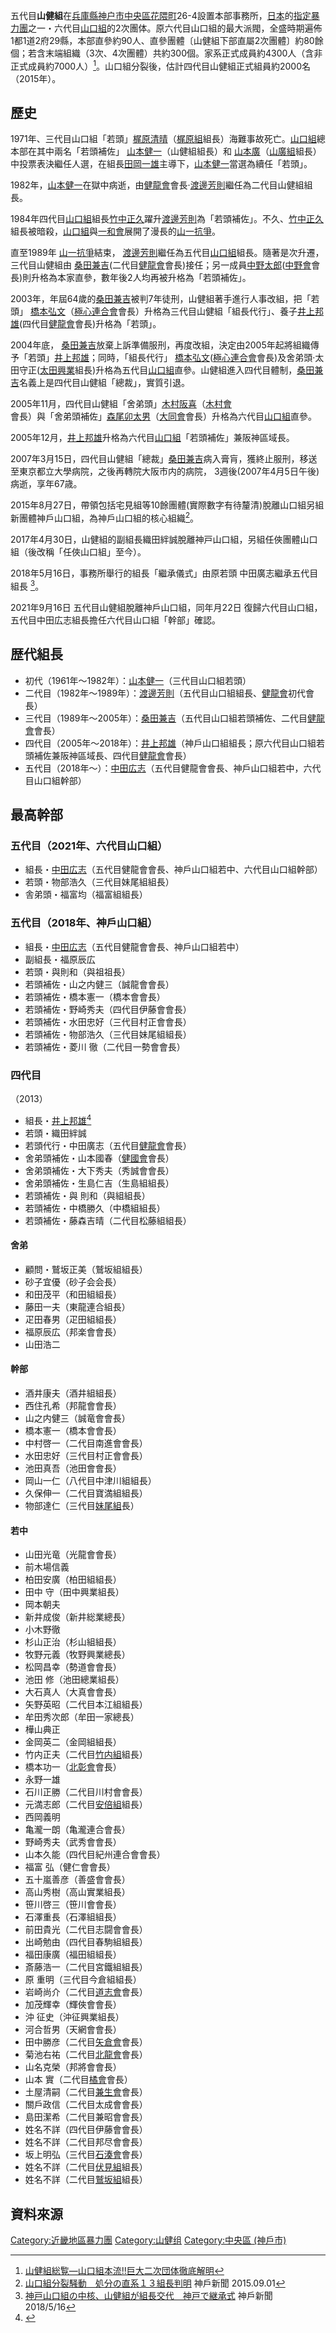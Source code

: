 {{roughtranslation|time=2011-11-03T04:37:50+00:00}}
五代目'''山健組'''在[[兵庫縣|兵庫縣]][[神户市|神户市]][[中央區_(神户)|中央區]][[花隈町|花隈町]]26-4設置本部事務所，[[日本|日本]]的[[指定暴力團|指定暴力團]]之一・六代目[[山口組|山口組]]的2次團体。原六代目山口組的最大派閥，全盛時期遍佈1都1道2府29縣，本部直參約90人、直參團體〔山健組下部直屬2次團體〕約80餘個；若含末端組織（3次、4次團體）共約300個。家系正式成員約4300人（含非正式成員約7000人）<ref>[http://www.amazon.co.jp/gp/customer-media/product-gallery/4812411351/ref=cm_ciu_pdp_images_0?ie=UTF8&index=0&isremote=0 山健組総覧―山口組本流!!巨大二次団体徹底解明]{{Dead link|date=2018年5月 |bot=InternetArchiveBot |fix-attempted=no }}</ref>。山口組分裂後，估計四代目山健組正式組員約2000名（2015年）。

== 歷史 ==
1971年、三代目山口組「若頭」[[梶原清晴|梶原清晴]]（[[梶原組|梶原組]]組長）海難事故死亡。[[山口組|山口組]]總本部在其中兩名「若頭補佐」 [[山本健一|山本健一]]（山健組組長）和 [[山本廣|山本廣]]（[[山廣組|山廣組]]組長）中投票表決繼任人選，在組長[[田岡一雄|田岡一雄]]主導下，[[山本健一|山本健一]]當選為續任「若頭」。

1982年，[[山本健一|山本健一]]在獄中病逝，由[[健龍會|健龍會]]會長‧[[渡邊芳則|渡邊芳則]]繼任為二代目山健組組長。

1984年四代目[[山口組|山口組]]組長[[竹中正久|竹中正久]]躍升[[渡邊芳則|渡邊芳則]]為「若頭補佐」。不久、[[竹中正久|竹中正久]]組長被暗殺，[[山口組|山口組]]與[[一和會|一和會]]展開了漫長的[[山一抗爭|山一抗爭]]。

直至1989年 [[山一抗爭|山一抗爭]]結束， [[渡邊芳則|渡邊芳則]]繼任為五代目[[山口組|山口組]]組長。隨著是次升遷，三代目山健組由 [[桑田兼吉|桑田兼吉]](二代目[[健龍會|健龍會]]會長)接任；另一成員[[中野太郎|中野太郎]]([[中野會|中野會]]會長)則升格為本家直參，數年後2人均再被升格為「若頭補佐」。

2003年，年屆64歲的[[桑田兼吉|桑田兼吉]]被判7年徒刑，山健組著手進行人事改組，把「若頭」 [[橋本弘文|橋本弘文]]（[[極心連合會|極心連合會]]會長）升格為三代目山健組「組長代行」、養子[[井上邦雄|井上邦雄]](四代目[[健龍會|健龍會]]會長)升格為「若頭」。

2004年底， [[桑田兼吉|桑田兼吉]]放棄上訴準備服刑，再度改組，決定由2005年起將組織傳予「若頭」[[井上邦雄|井上邦雄]]；同時，「組長代行」 [[橋本弘文|橋本弘文]]([[極心連合會|極心連合會]]會長)及舍弟頭‧太田守正([[太田興業|太田興業]]組長)升格為五代目[[山口組|山口組]]直參。山健組進入四代目體制，[[桑田兼吉|桑田兼吉]]名義上是四代目山健組「總裁」，實質引退。

2005年11月，四代目山健組「舍弟頭」[[木村阪喜|木村阪喜]]（[[木村會|木村會]]會長）與「舍弟頭補佐」[[森尾卯太男|森尾卯太男]]（[[大同會|大同會]]會長）升格為六代目[[山口組|山口組]]直參。

2005年12月，[[井上邦雄|井上邦雄]]升格為六代目[[山口組|山口組]]「若頭補佐」兼阪神區域長。

2007年3月15日，四代目山健組「總裁」[[桑田兼吉|桑田兼吉]]病入膏肓，獲終止服刑，移送至東京都立大學病院，之後再轉院大阪市内的病院， 3週後(2007年4月5日午後)病逝，享年67歳。

2015年8月27日，帶領包括宅見組等10餘團體(實際數字有待釐清)脫離山口組另組新團體神戶山口組，為神戶山口組的核心組織<ref>[https://www.kobe-np.co.jp/rentoku/yamaguchigumi/201509/0008356950.shtml 山口組分裂騒動　処分の直系１３組長判明] {{Wayback|url=https://www.kobe-np.co.jp/rentoku/yamaguchigumi/201509/0008356950.shtml |date=20180721132531 }} 神戶新聞 2015.09.01</ref>。

2017年4月30日，山健組的副組長織田絆誠脫離神戸山口組，另組任俠團體山口組（後改稱「任俠山口組」至今）。

2018年5月16日，事務所舉行的組長「繼承儀式」由原若頭 中田廣志繼承五代目組長 <ref>[https://www.kobe-np.co.jp/rentoku/yamaguchigumi/201805/0011260779.shtml 神戸山口組の中核、山健組が組長交代　神戸で継承式] {{Wayback|url=https://www.kobe-np.co.jp/rentoku/yamaguchigumi/201805/0011260779.shtml |date=20180721103145 }} 神戶新聞  2018/5/16</ref>。

2021年9月16日 五代目山健組脫離神戶山口組，同年月22日 復歸六代目山口組，五代目中田広志組長擔任六代目山口組「幹部」確認。 

==歴代組長==
*初代（1961年～1982年）：[[山本健一|山本健一]]（三代目山口組若頭）
*二代目（1982年～1989年）：[[渡邊芳則|渡邊芳則]]（五代目山口組組長、[[健龍會|健龍會]]初代會長）
*三代目（1989年～2005年）：[[桑田兼吉|桑田兼吉]]（五代目山口組若頭補佐、二代目[[健龍會|健龍會]]會長）
*四代目（2005年～2018年）：[[井上邦雄|井上邦雄]]（神戶山口組組長；原六代目山口組若頭補佐兼阪神區域長、四代目[[健龍會|健龍會]]會長）
*五代目（2018年～）：[[中田広志|中田広志]]（五代目健龍會會長、神戶山口組若中，六代目山口組幹部）

==最高幹部==
===五代目（2021年、六代目山口組）===
*組長・[[中田広志|中田広志]]（五代目健龍會會長、神戶山口組若中、六代目山口組幹部）
*若頭・物部浩久（三代目妹尾組組長）
*舎弟頭・福富均（福富組組長）
===五代目（2018年、神戶山口組）===
*組長・[[中田広志|中田広志]]（五代目健龍會會長、神戶山口組若中）
*副組長・福原辰広
*若頭・與則和（與祖祖長）
*若頭補佐・山之内健三（誠龍會會長）
*若頭補佐・橋本憲一（橋本會會長）
*若頭補佐・野崎秀夫（四代目伊藤會會長）
*若頭補佐・水田忠好（三代目村正會會長）
*若頭補佐・物部浩久（三代目妹尾組組長）
*若頭補佐・菱川 徹（二代目一勢會會長）

===四代目===
（2013）
*組長・[[井上邦雄|井上邦雄]]<ref>{{Cite web |url=http://www.shikoku-times.com/html/back_number/2012_08/image/09.jpg |title=事実の誤認を見極め本質に　「山口組の綱領」が山口組の原点- 圖像 |access-date=2013-10-13 |archive-url=https://web.archive.org/web/20160415013001/http://www.shikoku-times.com/html/back_number/2012_08/image/09.jpg |archive-date=2016-04-15 |dead-url=yes }}</ref>
*若頭・織田絆誠
*若頭代行・中田廣志（五代目[[健龍會|健龍會]]會長）
*舍弟頭補佐・山本國春（[[健國會|健國會]]會長）
*舍弟頭補佐・大下秀夫（秀誠會會長）
*舍弟頭補佐・生島仁吉（生島組組長）
*若頭補佐・與 則和（與組組長） 
*若頭補佐・中橋勝久（中橋組組長） 
*若頭補佐・藤森吉晴（二代目松藤組組長）

====舍弟====
*顧問・鷲坂正美（鷲坂組組長）
*砂子宜優（砂子会会長）
*和田茂平（和田組組長） 
*藤田一夫（東龍連合組長）
*疋田春男（疋田組組長） 
*福原辰広（邦楽會會長）
*山田浩二

====幹部====
*酒井康夫（酒井組組長） 
*西住孔希（邦龍會會長） 
*山之内健三（誠竜會會長） 
*橋本憲一（橋本會會長） 
*中村啓一（二代目南進會會長）
*水田忠好（三代目村正會會長）
*池田真吾（池田會會長）
*岡山一仁（八代目中津川組組長）
*久保伸一（二代目寶満組組長）
*物部達仁（三代目[[妹尾組_(山健組)|妹尾組]]長）

====若中====
*山田光竜（光龍會會長） 
*前木場信義 
*柏田安廣（柏田組組長） 
*田中 守（田中興業組長） 
*岡本朝夫 
*新井成俊（新井総業總長） 
*小木野徹 
*杉山正治（杉山組組長） 
*牧野元義（牧野興業總長） 
*松岡昌幸（勢道會會長） 
*池田 修（池田總業組長） 
*大石真人（大真會會長） 
*矢野英昭（二代目本江組組長） 
*牟田秀次郎（牟田一家總長）
*樺山典正 
*金岡英二（金岡組組長） 
*竹内正夫（二代目[[竹内組|竹内組]]組長） 
*橋本功一（[[北彰會|北彰會]]會長） 
*永野一雄 
*石川正勝（二代目川村會會長） 
*元満志郎（二代目[[安倍組|安倍組]]組長） 
*西岡義明 
*亀瀧一朗（亀瀧連合會長） 
*野崎秀夫（武秀會會長） 
*山本久能（四代目紀州連合會會長） 
*福富 弘（健仁會會長） 
*五十嵐善彦（善盛會會長） 
*高山秀樹（高山實業組長） 
*笹川啓三（笹川會會長） 
*石澤重長（石澤組組長） 
*前田貴光（二代目志闘會會長） 
*出崎勉由（四代目春駒組組長） 
*福田康廣（福田組組長） 
*斎藤浩一（二代目宮鐵組組長）
*原 重明（三代目今倉組組長）
*岩崎尚介（二代目[[道志會|道志會]]會長） 
*加茂輝幸（輝俠會會長） 
*沖 征史（沖征興業組長） 
*河合哲男（天網會會長） 
*田中勝彦（二代目[[矢倉會|矢倉會]]會長） 
*菊池右祐（二代目[[北龍會|北龍會]]會長） 
*山名克榮（邦將會會長） 
*山本 實（二代目[[橘會|橘會]]會長）
*土屋清嗣（二代目[[兼生會|兼生會]]會長）
*關戶政信（二代目太成會會長）
*島田潔希（二代目兼昭會會長）
*姓名不詳（四代目伊藤會會長）
*姓名不詳（二代目邦尽會會長）
*坂上明弘（三代目[[石湊會|石湊會]]會長）
*姓名不詳（二代目[[伏見組|伏見組]]組長）
*姓名不詳（二代目[[鷲坂組|鷲坂組]]組長）

== 資料來源 ==
{{reflist}}

{{六代目山口組}}

{{DEFAULTSORT:Yamaken-gumi}}
[[Category:近畿地區暴力團|Category:近畿地區暴力團]]
[[Category:山健组|Category:山健组]]
[[Category:中央區_(神戶市)|Category:中央區 (神戶市)]]